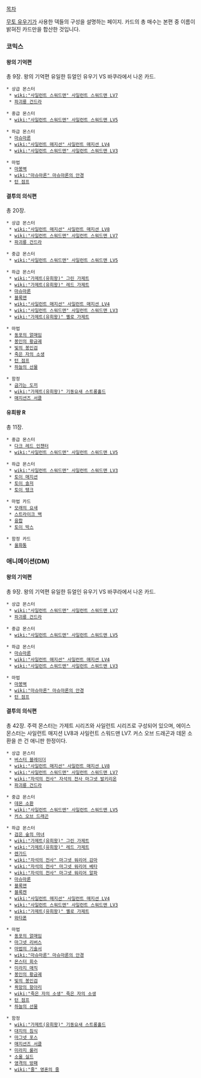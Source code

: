 [[목차]]

[[무토 유우기]]가 사용한 덱들의 구성을 설명하는 페이지. 카드의 총 매수는 본편 중 이름이 밝혀진 카드만을 합산한 것입니다.

=== 코믹스 ===
==== 왕의 기억편 ====
총 9장. 왕의 기억편 유일한 듀얼인 유우기 VS 바쿠라에서 나온 카드.

 * 상급 몬스터
  * [[wiki:"사일런트 스워드맨" 사일런트 스워드맨 LV7]]
  * [[파괴룡 건드라]]

 * 중급 몬스터
  * [[wiki:"사일런트 스워드맨" 사일런트 스워드맨 LV5]]

 * 하급 몬스터
  * [[마슈마론]]
  * [[wiki:"사일런트 매지션" 사일런트 매지션 LV4]]
  * [[wiki:"사일런트 스워드맨" 사일런트 스워드맨 LV3]]

 * 마법
  * [[마봉벽]]
  * [[wiki:"마슈마론" 마슈마론의 안경]]
  * [[턴 점프]]

==== 결투의 의식편 ====
총 20장.

 * 상급 몬스터
  * [[wiki:"사일런트 매지션" 사일런트 매지션 LV8]]
  * [[wiki:"사일런트 스워드맨" 사일런트 스워드맨 LV7]]
  * [[파괴룡 건드라]]

 * 중급 몬스터
  * [[wiki:"사일런트 스워드맨" 사일런트 스워드맨 LV5]]

 * 하급 몬스터
  * [[wiki:"가제트(유희왕)" 그린 가제트]]
  * [[wiki:"가제트(유희왕)" 레드 가제트]]
  * [[마슈마론]]
  * [[블록맨]]
  * [[wiki:"사일런트 매지션" 사일런트 매지션 LV4]]
  * [[wiki:"사일런트 스워드맨" 사일런트 스워드맨 LV3]]
  * [[wiki:"가제트(유희왕)" 옐로 가제트]]

 * 마법
  * [[동포의 얽매임]]
  * [[봉인의 황금궤]]
  * [[빛의 봉인검]]
  * [[죽은 자의 소생]]
  * [[턴 점프]]
  * [[하늘의 선물]]

 * 함정
  * [[금가는 도끼]]
  * [[wiki:"가제트(유희왕)" 기동요새 스트롱홀드]]
  * [[매지션즈 서클]]

==== 유희왕 R ====
총 11장.

 * 중급 몬스터
  * [[다크 레드 인챈터]]
  * [[wiki:"사일런트 스워드맨" 사일런트 스워드맨 LV5]]

 * 하급 몬스터
  * [[wiki:"사일런트 스워드맨" 사일런트 스워드맨 LV3]]
  * [[토이 매지션]]
  * [[토이 솔저]]
  * [[토이 탱크]]

 * 마법 카드
  * [[모래의 요새]]
  * [[스트라이크 백]]
  * [[융합]]
  * [[토이 박스]]

 * 함정 카드
  * [[울화통]]

=== 애니메이션(DM) ===
==== 왕의 기억편 ====
총 9장. 왕의 기억편 유일한 듀얼인 유우기 VS 바쿠라에서 나온 카드.

 * 상급 몬스터
  * [[wiki:"사일런트 스워드맨" 사일런트 스워드맨 LV7]]
  * [[파괴룡 건드라]]

 * 중급 몬스터
  * [[wiki:"사일런트 스워드맨" 사일런트 스워드맨 LV5]]

 * 하급 몬스터
  * [[마슈마론]]
  * [[wiki:"사일런트 매지션" 사일런트 매지션 LV4]]
  * [[wiki:"사일런트 스워드맨" 사일런트 스워드맨 LV3]]

 * 마법
  * [[마봉벽]]
  * [[wiki:"마슈마론" 마슈마론의 안경]]
  * [[턴 점프]]

==== 결투의 의식편 ====
총 42장. 주력 몬스터는 가제트 시리즈와 사일런트 시리즈로 구성되어 있으며, 에이스 몬스터는 사일런트 매지션 LV8과 사일런트 스워드맨 LV7. 커스 오브 드래곤과 데몬 소환을 쓴 건 애니판 한정이다.

 * 상급 몬스터
  * [[버스터 블레이더]]
  * [[wiki:"사일런트 매지션" 사일런트 매지션 LV8]]
  * [[wiki:"사일런트 스워드맨" 사일런트 스워드맨 LV7]]
  * [[wiki:"자석의 전사" 자석의 전사 마그넷 발키리온]]
  * [[파괴룡 건드라]]

 * 중급 몬스터
  * [[데몬 소환]]
  * [[wiki:"사일런트 스워드맨" 사일런트 스워드맨 LV5]]
  * [[커스 오브 드래곤]]

 * 하급 몬스터
  * [[검은 숲의 마녀]]
  * [[wiki:"가제트(유희왕)" 그린 가제트]]
  * [[wiki:"가제트(유희왕)" 레드 가제트]]
  * [[렌가드]]
  * [[wiki:"자석의 전사" 마그넷 워리어 감마]]
  * [[wiki:"자석의 전사" 마그넷 워리어 베타]]
  * [[wiki:"자석의 전사" 마그넷 워리어 알파]]
  * [[마슈마론]]
  * [[블록맨]]
  * [[블록켄]]
  * [[wiki:"사일런트 매지션" 사일런트 매지션 LV4]]
  * [[wiki:"사일런트 스워드맨" 사일런트 스워드맨 LV3]]
  * [[wiki:"가제트(유희왕)" 옐로 가제트]]
  * [[와타폰]]

 * 마법
  * [[동포의 얽매임]]
  * [[마그넷 리버스]]
  * [[마법의 기술서]]
  * [[wiki:"마슈마론" 마슈마론의 안경]]
  * [[몬스터 회수]]
  * [[미라지 매직]]
  * [[봉인의 황금궤]]
  * [[빛의 봉인검]]
  * [[욕망의 항아리]]
  * [[wiki:"죽은 자의 소생" 죽은 자의 소생]]
  * [[턴 점프]]
  * [[하늘의 선물]]

 * 함정
  * [[wiki:"가제트(유희왕)" 기동요새 스트롱홀드]]
  * [[대지의 침식]]
  * [[마그넷 포스]]
  * [[매지션즈 서클]]
  * [[미라지 룰러]]
  * [[소울 실드]]
  * [[영격의 방패]]
  * [[wiki:"줄" 영혼의 줄]]
